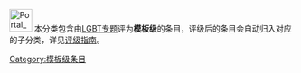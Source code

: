 [[Image:Portal_LGBT.svg|40px]] 本分类包含由[[Wikipedia:LGBT专题|LGBT专题]]评为'''模板级'''的条目，评级后的条目会自动归入对应的子分类，详见[[Wikipedia:LGBT专题/评级|评级指南]]。
{{catmore1|[[Wikipedia:LGBT专题|Wikipedia:LGBT专题]]}}
{{Articles by Quality| topic=LGBT|project=LGBT|format=TOC}}
{{Wikipedia category}}
{{emptycat}}
[[Category:模板级条目|Category:模板级条目]]